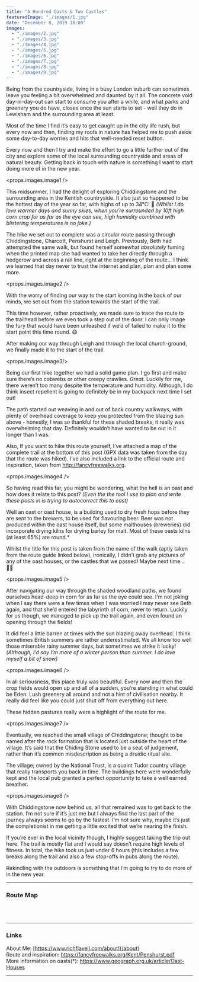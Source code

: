 ```yaml
---
title: "A Hundred Oasts & Two Castles"
featuredImage: "./images/1.jpg"
date: "December 8, 2019 18:00"
images:
  - "./images/2.jpg"
  - "./images/3.jpg"
  - "./images/4.jpg"
  - "./images/5.jpg"
  - "./images/6.jpg"
  - "./images/7.jpg"
  - "./images/8.jpg"
  - "./images/9.jpg"
---
```



Being from the countryside, living in a busy London suburb can sometimes leave you feeling a bit overwhelmed and daunted by it all. The concrete void day-in-day-out can start to consume you after a while, and what parks and greenery you do have, closes once the sun starts to set - well they do in Lewisham and the surrounding area at least.

Most of the time I find it’s easy to get caught up in the city life rush, but every now and then, finding my roots in nature has helped me to push aside some day-to-day worries and hits that well-needed reset button.

Every now and then I try and make the effort to go a little further out of the city and explore some of the local surrounding countryside and areas of natural beauty. Getting back in touch with nature is something I want to start doing more of in the new year.

<props.images.image1 />

This midsummer, I had the delight of exploring Chiddingstone and the surrounding area in the Kentish countryside. It also just so happened to be the hottest day of the year so far, with highs of up to 34°C! 🥵 _(Whilst I do love warmer days and sunny skies, when you’re surrounded by 10ft high corn crop for as far as the eye can see, high humidity combined with blistering temperatures is no joke.)_

The hike we set out to complete was a circular route passing through Chiddingstone, Charcott, Penshurst and Leigh. Previously, Beth had attempted the same walk, but found herself somewhat _absolutely_ fuming when the printed map she had wanted to take her directly through a hedgerow and across a rail line, right at the beginning of the route… I think we learned that day never to trust the internet and plan, plan and plan some more.

<props.images.image2 />

With the worry of finding our way to the start looming in the back of our minds, we set out from the station towards the start of the trail.

This time however, rather proactively, we made sure to trace the route to the trailhead before we even took a step out of the door. I can only image the fury that would have been unleashed if we’d of failed to make it to the start point this time round. 😅

After making our way through Leigh and through the local church-ground, we finally made it to the start of the trail.

<props.images.image3/>

Being our first hike together we had a solid game plan. I go first and make sure there’s no cobwebs or other creepy crawlies. _Great._ Luckily for me, there weren’t too many despite the temperature and humidity. Although, I do think insect repellent is going to definitely be in my backpack next time I set out!

The path started out weaving in and out of back country walkways, with plenty of overhead coverage to keep you protected from the blazing sun above - honestly, I was so thankful for these shaded breaks, it really was overwhelming that day. Definitely wouldn’t have wanted to be out in it longer than I was.

Also, If you want to hike this route yourself, I’ve attached a map of the complete trail at the bottom of this post (GPX data was taken from the day that the route was hiked). I’ve also included a link to the official route and inspiration, taken from http://fancyfreewalks.org.

<props.images.image4 />

So having read this far, you might be wondering, what the hell is an oast and how does it relate to this post? _(Even the the tool I use to plan and write these posts in is trying to autocorrect this to east)_

Well an oast or oast house, is a building used to dry fresh hops before they are sent to the brewers, to be used for flavouring beer. Beer was not produced within the oast house itself, but some malthouses (breweries) did incorporate drying kilns for drying barley for malt. Most of these oasts kilns (at least 65%) are round.\*

Whilst the title for this post is taken from the name of the walk (aptly taken from the route guide linked below), ironically, I didn’t grab any pictures of any of the oast houses, or the castles that we passed! Maybe next time… 🤦‍♂️

<props.images.image5 />

After navigating our way through the shaded woodland paths, we found ourselves head-deep in corn for as far as the eye could see. I'm not joking when I say there were a few times when I was worried I may never see Beth again, and that she’d entered the labyrinth of corn, never to return. Luckily for us though, we managed to pick up the trail again, and even found an opening through the fields!

It did feel a little barren at times with the sun blazing away overhead. I think sometimes British summers are rather underestimated. We all know too well those miserable rainy summer days, but sometimes we strike it lucky! _(Although, I’d say I’m more of a winter person than summer. I do love myself a bit of snow)_

<props.images.image6 />

In all seriousness, this place truly was beautiful. Every now and then the crop fields would open up and all of a sudden, you’re standing in what could be Eden. Lush greenery all around and not a hint of civilisation nearby. It really did feel like you could just shut off from everything out here.

These hidden pastures really were a highlight of the route for me.

<props.images.image7 />

Eventually, we reached the small village of Chiddingstone; thought to be named after the rock formation that is located just outside the heart of the village. It’s said that the Chiding Stone used to be a seat of judgement, rather than it’s common misdescription as being a druidic ritual site.

The village; owned by the National Trust, is a quaint Tudor country village that really transports you back in time. The buildings here were wonderfully kept and the local pub granted a perfect opportunity to take a well earned breather.

<props.images.image8 />

With Chiddingstone now behind us, all that remained was to get back to the station.
I’m not sure if it’s just me but I always find the last part of the journey always seems to go by the fastest. I’m not sure why, maybe it’s just the completionist in me getting a little excited that we’re nearing the finish.

If you’re ever in the local vicinity though, I highly suggest taking the trip out here. The trail is mostly flat and I would say doesn’t require high levels of fitness. In total, the hike took us just under 6 hours (this includes a few breaks along the trail and also a few stop-offs in pubs along the route).

Rekindling with the outdoors is something that I’m going to try to do more of in the new year.

---

### Route Map

<br />
<MapEmbed src="https://www.google.com/maps/d/u/0/embed?mid=1dkUVr8faEcJkW0BIuk8HFv9zGh0Vk3Kb" />
<br />

---

### Links

About Me: [https://www.richflavell.com/about](/about)<br />
Route and inspiration: https://fancyfreewalks.org/Kent/Penshurst.pdf<br />
More information on oasts(\*): https://www.geograph.org.uk/article/Oast-Houses<br />

---
